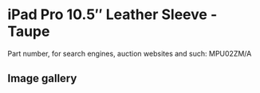 # iPad Pro 10.5″ Leather Sleeve - Taupe

Part number, for search engines, auction websites and such: MPU02ZM/A

## Image gallery

<div style={{ width: "768px" }}>
  <GalleryComponent
    images={[
      {
        original: "/everysource/MPU02",
        thumbnail: "/everypreview/MPU02",
      },
      {
        original: "/everysource/MPU02_AV2",
        thumbnail: "/everypreview/MPU02_AV2",
      },
      {
        original: "/everysource/MPU02_AV3",
        thumbnail: "/everypreview/MPU02_AV3",
      }
    ]}
  />
</div>